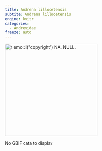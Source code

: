 ```yaml
---
title: Andrena lillooetensis
subtite: Andrena lillooetensis
engine: knitr
categories:
  - Andrenidae
freeze: auto
---
```

[![`r emo::ji("copyright")` NA. NULL.](/files/no_bee.png){height=300}](NA)

No GBIF data to display
